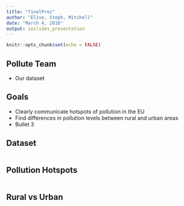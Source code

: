 ```yaml
---
title: "finalPrez"
author: "Elise, Steph, Mitchell"
date: "March 4, 2016"
output: ioslides_presentation
---
```


```r
knitr::opts_chunk$set(echo = FALSE)
```

## Pollute Team

- Our dataset

## Goals

- Clearly communicate hotspots of pollution in the EU
- Find differences in pollution levels between rural and urban areas
- Bullet 3

## Dataset

```r

```

## Pollution Hotspots

```r

```

## Rural vs Urban

```r

```

